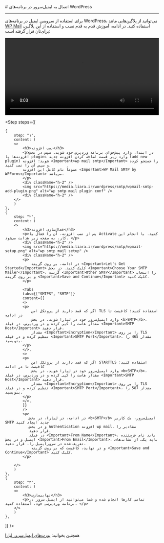 

<Layout>
<Head>
<title>مستندات اتصال به ایمیل سرور در WordPress - لیارا</title>
<meta property="og:title" content="مستندات خدمات رایانش ابری لیارا" />
<meta property="og:description" content="مستندات اتصال به ایمیل سرور در WordPress"  />
<meta property="og:image" content="https://media.liara.ir/logos/liara-poster.jpg" />
</Head>
# اتصال به ایمیل‌سرور در برنامه‌های WordPress
<hr className="mb-2" />

برای استفاده از سرویس ایمیل در برنامه‌های WordPress، می‌توانید از 
پلاگین‌هایی مانند <a href="https://wordpress.org/plugins/wp-mail-smtp/" className="text-[#2196f3] "><Important>WP Mail</Important></a> استفاده کنید.
در ادامه، آموزش قدم به قدم نصب و استفاده از این پلاگین، برای‌تان قرار گرفته است: 

<div className="h-2" />

  <video
  src="https://media.liara.ir/wordpress/smtp/wp-mail-wordpress-email-server.mp4"
  controls="controls"
  className="block w-full"
  width="100%"
  />

<div className="h-2" />

<Step  steps={[

    {
        step: "۱",
        content: (
        <>
            <h3>نصب افزونه</h3>   
            <p>در ابتدا، وارد پیش‌خوان برنامه وردپرس خود شوید. سپس در بخش افزونه‌ها یا plugins وارد زیر قسمت اضافه کردن افزونه جدید (add new plugin) شوید؛ افزونه <Important>wp mail smtp</Important> را جستجو کرده و سپس آن را نصب کنید. 
            عموماً نام کامل این افزونه <Important>WP Mail SMTP by WPForms</Important> می‌باشد.
            </p>
            <div className="h-2" />
            <img src="https://media.liara.ir/wordpress/smtp/wpmail-smtp-add-plugin.png" alt="wp smtp mail plugin conf" />
            <div className="h-2" />
        </>
        )
    },
    {
        step: "۲",
        content: (
        <>
            <h3>فعال‌سازی افزونه</h3>   
            <p>پس از نصب افزونه، آن را فعال یا Activate کنید. با انجام این کار، به صفحه زیر هدایت می‌شود. </p>
            <div className="h-2" />
            <img src="https://media.liara.ir/wordpress/smtp/wpmail-setup.png" alt="wp smtp mail setup" />
            <div className="h-2" />
            <p>
                در ادامه، بر روی گزینه <Important>Let's Get Started</Important> کلیک کنید. در بخش <Important>Choose Your SMTP Mailer</Important>، گزینه <Important>Other SMTP</Important> را انتخاب و بر روی گزینه <Important>Save and Continue</Important> کلیک کنید.
            </p>
            
            <Tabs 
            tabs={["SMTPS", "SMTP"]} 
            content={[
            <>
            <p>
                اگر که قصد دارید از پروتکل امن TLS استفاده کنید؛ کافیست تا در ادامه 
                وارد ایمیل‌سرور خود در لیارا شوید، در بخش <b>SMTP</b>، مقدار هاست را کپی کرده و در وردپرس، در فیلد <Important>SMTP Host</Important> قرار دهید. 
                مقدار <Important>Encryption</Important> را بر روی TLS تنظیم کرده و در فیلد <Important>SMTP Port</Important>، مقدار 465 را بنویسید. 
            </p>
            </>,
            <>
            <p>
                اگر که قصد دارید از پروتکل امن STARTTLS استفاده کنید؛ کافیست تا در ادامه 
                وارد ایمیل‌سرور خود در لیارا شوید، در بخش <b>SMTP</b>، مقدار هاست را کپی کرده و در وردپرس، در فیلد <Important>SMTP Host</Important> قرار دهید. 
                مقدار <Important>Encryption</Important> را بر روی TLS تنظیم کرده و در فیلد <Important>SMTP Port</Important>، مقدار 587 را بنویسید. 
            </p>
            </>,
            ]}
            />
            <p>
               در ادامه، در لیارا، در بخش <b>SMTP</b> ایمیل‌سرور، یک کاربر SMTP جدید ایجاد کنید 
               و در بخش Authentication افزونه wp mail، مقادیر را 
               قرار دهید. 
               در فیلد <Important>From Name</Important>، باید نام فرستنده ایمیل و در بخش <Important>From Email</Important>، باید یکی از نشانی‌های تعریف شده در سرورایمیل را، قرار دهید.
                و در نهایت، کافیست که بر روی گزینه <Important>Save and Continue</Important> کلیک کنید.    
            </p> 

        </>
        )
    },
    {
        step: "۳",
        content: (
        <>
            <h3>نهایی‌سازی</h3>   
            <p>تمامی کارها انجام شده و شما می‌توانید از ایمیل سرور در برنامه وردپرسی خود، استفاده کنید. </p>
        </>
        )
    },
]}
/>

<Alert variant="success">
<p>
همچنین بخوانید: <a href="/email-server/details/ports/" className="text-[#2196f3]">پورت‌های ایمیل‌سرور لیارا</a>
</p>
</Alert>

</Layout>